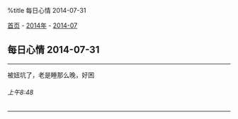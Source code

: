 %title 每日心情 2014-07-31

[[../../../index|首页]] - [[../index|2014年]] - [[index|2014-07]]
==每日心情 2014-07-31==
----
被妞坑了，老是睡那么晚，好困
======上午8:48======
----
